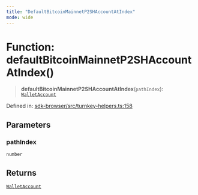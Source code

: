 ```yaml
---
title: "DefaultBitcoinMainnetP2SHAccountAtIndex"
mode: wide
---
```

  
# Function: defaultBitcoinMainnetP2SHAccountAtIndex()

> **defaultBitcoinMainnetP2SHAccountAtIndex**(`pathIndex`): [`WalletAccount`](../WalletAccount/readme)

Defined in: [sdk-browser/src/turnkey-helpers.ts:158](https://github.com/tkhq/sdk/blob/d88b5e1f9a6cca8e54e61f8a127aa90fcebeaa2e/packages/sdk-browser/src/turnkey-helpers.ts#L158)

## Parameters

### pathIndex

`number`

## Returns

[`WalletAccount`](../WalletAccount/readme)
